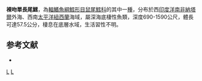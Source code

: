 {{Speciesbox
| taxon = Haplomacrourus nudirostris
| binomial_authority = [[Trunov|Trunov]], 1980
| status = NE
| status_system = iucn3.1
| trend = unknow
| synonyms = *''Haplomacrurus nudirostris'',Trunov, 1980
}}
'''裸吻單長尾鱈'''，為[[輻鰭魚綱|輻鰭魚綱]][[鱈形目|鱈形目]][[鼠尾鱈科|鼠尾鱈科]]的其中一[[種|種]]，分布於西[[印度洋|印度洋]][[南非|南非]][[納塔爾|納塔爾]]外海、西南[[太平洋|太平洋]][[紐西蘭|紐西蘭]]海域，屬深海底棲性魚類，深度690-1590公尺，體長可達57.5公分，棲息在底層水域，生活習性不明。

==参考文献==
*{{FishBase_species|genus=Haplomacrourus|species=nudirostris|year=2015|month=12}}

{{鱈形目小作品}}
{{Taxonbar}}
[[Category:1980年描述的鱼类|L]]
[[Category:單長尾鱈屬|L]]